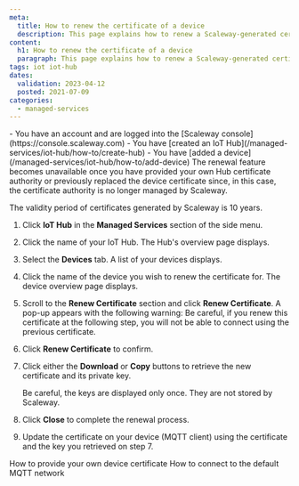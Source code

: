 ```yaml
---
meta:
  title: How to renew the certificate of a device
  description: This page explains how to renew a Scaleway-generated certificate of a device.
content:
  h1: How to renew the certificate of a device
  paragraph: This page explains how to renew a Scaleway-generated certificate of a device.
tags: iot iot-hub
dates:
  validation: 2023-04-12
  posted: 2021-07-09
categories:
  - managed-services
---
```


<Macro id="iam-requirements" />

<Message type="requirement">
  - You have an account and are logged into the [Scaleway console](https://console.scaleway.com)
  - You have [created an IoT Hub](/managed-services/iot-hub/how-to/create-hub)
  - You have [added a device](/managed-services/iot-hub/how-to/add-device)
</Message>

<Message type="important">
  The renewal feature becomes unavailable once you have provided your own Hub certificate authority or previously replaced the device certificate since, in this case, the certificate authority is no longer managed by Scaleway.

  The validity period of certificates generated by Scaleway is 10 years.
</Message>

1. Click **IoT Hub** in the **Managed Services** section of the side menu.
2. Click the name of your IoT Hub. The Hub's overview page displays.
3. Select the **Devices** tab. A list of your devices displays.
4. Click the name of the device you wish to renew the certificate for. The device overview page displays.
5. Scroll to the **Renew Certificate** section and click **Renew Certificate**. A pop-up appears with the following warning:
    <Message type="important">
      Be careful, if you renew this certificate at the following step, you will not be able to connect using the previous certificate.
    </Message>
6. Click **Renew Certificate** to confirm.
7. Click either the **Download** or **Copy** buttons to retrieve the new certificate and its private key.
    <Lightbox src="scaleway-iothub-device-renew-cert.webp" alt="" />

    <Message type="important">
      Be careful, the keys are displayed only once. They are not stored by Scaleway.
    </Message>
8. Click **Close** to complete the renewal process.
9. Update the certificate on your device (MQTT client) using the certificate and the key you retrieved on step 7.

<Navigation title="See Also">
  <PreviousButton to="/managed-services/iot-hub/how-to/provide-own-device-certificate">How to provide your own device certificate</PreviousButton>
  <NextButton to="/managed-services/iot-hub/how-to/connect-default-mqtt-network/">How to connect to the default MQTT network</NextButton>
</Navigation>
